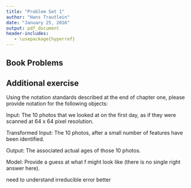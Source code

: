 ```yaml
---
title: "Problem Set 1"
author: "Hans Trautlein"
date: "January 25, 2016"
output: pdf_document
header-includes:
   - \usepackage{hyperref}
---
```


## Book Problems

\begin{enumerate}
  \item Indicate whether we would generally expect the performance of a flexible statistical learning method to be better or worse than an inflexible method. Justify my answer.\footnote{Every answer in this Problem Set has referred frequently to Chapter 2 in James, Gareth, Daniela Witten, Trevor Hastie, and Robert Tibshirani. \emph{An Introduction to Statistical Learning}. New York: Springer, 2013. I have also gotten help from }
  \begin{enumerate}
    \item A flexible method (to the degree that a model with a small amount of available predictors can be flexible) might be most appropriate, assuming that the 
    \item You would want an inflexible method in this circumstance. If you have a small amount of variables you are more likely to have a model that is difficult to fit exactly, and the large amount of predictors might allow you to accidentally overfit the model.\footnote{Wonderful examples of what this can lead to are available on the Tyler Virgin's \href{http://www.tylervigen.com/spurious-correlations}{Spurious Correlations} website. Did you know that the \href{http://tylervigen.com/view_correlation?id=3991}{US's per capita consumption of mozzarella cheese highly correlates with people who die falling down the stairs}? This is a good example of correlation not equaling causation.}
    \item This depends on whether or not there is some relationship at all betweent the predictors and the observations if you can map them to the function. Perhaps there is a non-linear relationship that explains the variables well, in which case a flexible relationship might be best.
    \item If the variance of the error terms, $\sigma^2 = Var(\epsilon)$, is extremely high I would expect a less flexible model to be worse than an inflexible method because you might be more likely to overfit your model. In Nate Silver parlance your model would end up confusing the ``signal'' for the ``noise.''
  \end{enumerate}

  \item 
    \begin{enumerate}
      \item $n = 500$, $p = 3$. This a regression problem that is most interested in inference.
      \item $n = 20$, $p = 13$. This is a classification problem that is most interested in prediction.
      \item $n = 52$ (because of weekly data), $p = 3$. This is a regression problem that is most interested in prediction.
    \end{enumerate}
  
  \setcounter{enumi}{3}
  \item
    \begin{enumerate}
      \item Real-life applications of \emph{classification}. Describe the response, as well as the predictors. Is the goal of each application inference or prediction? Explain.
        \begin{enumerate}
          \item
          \item
          \item
        \end{enumerate}
        
      \item Real-life applications of \emph{regression}. Describe the response, as well as the predictors. Is the goal of each application inference or prediction? Explain.
       \begin{enumerate}
          \item
          \item
          \item
        \end{enumerate}
        
      \item Real-life applications of \emph{cluster analysis}.
       \begin{enumerate}
          \item
          \item
          \item
        \end{enumerate}
        
    \end{enumerate}
  
  \item A very inflexible model for regression and classification has both advantages and disadvantages as well, as it often is easier to make inferences from more inflexible methods compared to flexible methods. For example, if inference is the overall goal then you might prefer a less flexible model, like "least squares" or "subset selection lasso" as opposed to "support vector machines." The restriction inherent in more inflexible models makes inference easier.
 
        A more flexible approach might be preferred when prediction is weighed much heavier than inference in the model's goals. This is a slight oversimplification, but then the "why" takes a backseat to the "what," that is, the output that the model creator cares about is less a great understanding of the inner workings of the model and why it works that way but instead that the model has the best output possible. This might not be the best approach in the long run though - to at least a tiny degreee you want to understand your models! But adding every variable that you have into the model might result in overfitting. This is further explained on page 26 of the text for this course in section 2.1.3, \emph{The Trade-Off Between Prediction Accuracy and Model Interpretability}.
  
        Overall, flexibility is preferred when you are looking for great prediction and inflexibility is prized when you are looking for easy inference.
  
  \item The differences between a parametric and a non-parametric statistical learning approach are 
  
        The advantages of a parametric approach as opposed to a non-parametric approach are 
        
        The disadvantages of a parametric approach are 
  
  \item
    \begin{enumerate}
      \item
      \item My prediction when $K = 1$ is 
      \item My prediction when $K = 3$ is 
      \item
    \end{enumerate}

\end{enumerate}



## Additional exercise


Using the notation standards described at the end of chapter one, please provide notation for the following objects:

Input: The 10 photos that we looked at on the first day, as if they were scanned at 64 x 64 pixel resolution.

Transformed Input: The 10 photos, after a small number of features have been identified.

Output: The associated actual ages of those 10 photos.

Model: Provide a guess at what f might look like (there is no single right answer here).





need to understand irreducible error better

